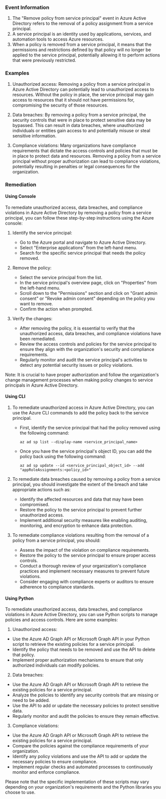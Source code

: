 
### Event Information

1. The "Remove policy from service principal" event in Azure Active Directory refers to the removal of a policy assignment from a service principal.
2. A service principal is an identity used by applications, services, and automation tools to access Azure resources.
3. When a policy is removed from a service principal, it means that the permissions and restrictions defined by that policy will no longer be applied to the service principal, potentially allowing it to perform actions that were previously restricted.


### Examples

1. Unauthorized access: Removing a policy from a service principal in Azure Active Directory can potentially lead to unauthorized access to resources. Without the policy in place, the service principal may gain access to resources that it should not have permissions for, compromising the security of those resources.

2. Data breaches: By removing a policy from a service principal, the security controls that were in place to protect sensitive data may be bypassed. This can result in data breaches, where unauthorized individuals or entities gain access to and potentially misuse or steal sensitive information.

3. Compliance violations: Many organizations have compliance requirements that dictate the access controls and policies that must be in place to protect data and resources. Removing a policy from a service principal without proper authorization can lead to compliance violations, potentially resulting in penalties or legal consequences for the organization.

### Remediation

#### Using Console

To remediate unauthorized access, data breaches, and compliance violations in Azure Active Directory by removing a policy from a service principal, you can follow these step-by-step instructions using the Azure console:

1. Identify the service principal: 
   - Go to the Azure portal and navigate to Azure Active Directory.
   - Select "Enterprise applications" from the left-hand menu.
   - Search for the specific service principal that needs the policy removed.

2. Remove the policy:
   - Select the service principal from the list.
   - In the service principal's overview page, click on "Properties" from the left-hand menu.
   - Scroll down to the "Permissions" section and click on "Grant admin consent" or "Revoke admin consent" depending on the policy you want to remove.
   - Confirm the action when prompted.

3. Verify the changes:
   - After removing the policy, it is essential to verify that the unauthorized access, data breaches, and compliance violations have been remediated.
   - Review the access controls and policies for the service principal to ensure they align with the organization's security and compliance requirements.
   - Regularly monitor and audit the service principal's activities to detect any potential security issues or policy violations.

Note: It is crucial to have proper authorization and follow the organization's change management processes when making policy changes to service principals in Azure Active Directory.

#### Using CLI

1. To remediate unauthorized access in Azure Active Directory, you can use the Azure CLI commands to add the policy back to the service principal. 

   - First, identify the service principal that had the policy removed using the following command:
     ```
     az ad sp list --display-name <service_principal_name>
     ```

   - Once you have the service principal's object ID, you can add the policy back using the following command:
     ```
     az ad sp update --id <service_principal_object_id> --add "appRoleAssignments:<policy_id>"
     ```

2. To remediate data breaches caused by removing a policy from a service principal, you should investigate the extent of the breach and take appropriate actions such as:

   - Identify the affected resources and data that may have been compromised.
   - Restore the policy to the service principal to prevent further unauthorized access.
   - Implement additional security measures like enabling auditing, monitoring, and encryption to enhance data protection.

3. To remediate compliance violations resulting from the removal of a policy from a service principal, you should:

   - Assess the impact of the violation on compliance requirements.
   - Restore the policy to the service principal to ensure proper access controls.
   - Conduct a thorough review of your organization's compliance practices and implement necessary measures to prevent future violations.
   - Consider engaging with compliance experts or auditors to ensure adherence to compliance standards.

#### Using Python

To remediate unauthorized access, data breaches, and compliance violations in Azure Active Directory, you can use Python scripts to manage policies and access controls. Here are some examples:

1. Unauthorized access:
- Use the Azure AD Graph API or Microsoft Graph API in your Python script to retrieve the existing policies for a service principal.
- Identify the policy that needs to be removed and use the API to delete that policy.
- Implement proper authorization mechanisms to ensure that only authorized individuals can modify policies.

2. Data breaches:
- Use the Azure AD Graph API or Microsoft Graph API to retrieve the existing policies for a service principal.
- Analyze the policies to identify any security controls that are missing or need to be added.
- Use the API to add or update the necessary policies to protect sensitive data.
- Regularly monitor and audit the policies to ensure they remain effective.

3. Compliance violations:
- Use the Azure AD Graph API or Microsoft Graph API to retrieve the existing policies for a service principal.
- Compare the policies against the compliance requirements of your organization.
- Identify any policy violations and use the API to add or update the necessary policies to ensure compliance.
- Implement regular checks and automated processes to continuously monitor and enforce compliance.

Please note that the specific implementation of these scripts may vary depending on your organization's requirements and the Python libraries you choose to use.

